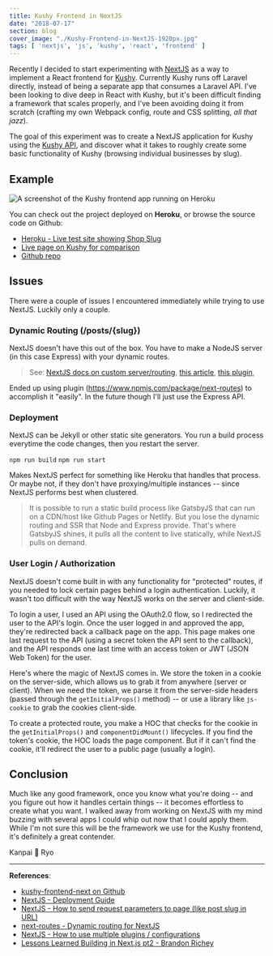 ```yaml
---
title: Kushy Frontend in NextJS
date: "2018-07-17"
section: blog
cover_image: "./Kushy-Frontend-in-NextJS-1920px.jpg"
tags: [ 'nextjs', 'js', 'kushy', 'react', 'frontend' ]
---
```


Recently I decided to start experimenting with [NextJS](https://nextjs.org/) as a way to implement a React frontend for [Kushy](http://kushy.net). Currently Kushy runs off Laravel directly, instead of being a separate app that consumes a Laravel API. I've been looking to dive deep in React with Kushy, but it's been difficult finding a framework that scales properly, and I've been avoiding doing it from scratch (crafting my own Webpack config, route and CSS splitting, *all that jazz*). 

The goal of this experiment was to create a NextJS application for Kushy using the [Kushy API](http://kushy.net/developers/), and discover what it takes to roughly create some basic functionality of Kushy (browsing individual businesses by slug).

## Example

<img src="./kushy-frontend-nextjs-screenshot-from-heroku.png" alt="A screenshot of the Kushy frontend app running on Heroku" />

You can check out the project deployed on **Heroku**, or browse the source code on Github:

* [Heroku - Live test site showing Shop Slug](https://kushy-frontend-next.herokuapp.com/shop/chronic-pain-relief-center)
* [Live page on Kushy for comparison](https://kushy.net/shops/chronic-pain-relief-center)
* [Github repo](https://github.com/whoisryosuke/kushy-frontend-next)

## Issues

There were a couple of issues I encountered immediately while trying to use NextJS. Luckily only a couple.

### Dynamic Routing (/posts/{slug})

NextJS doesn't have this out of the box. You have to make a NodeJS server (in this case Express) with your dynamic routes.

> See: [NextJS docs on custom server/routing](https://github.com/zeit/next.js/#custom-server-and-routing), [this article](https://medium.com/@diamondgfx/nextjs-lessons-learned-part-2-f1781237cf5c), [this plugin](https://github.com/fridays/next-routes), 

Ended up using plugin (https://www.npmjs.com/package/next-routes) to accomplish it "easily". In the future though I'll just use the Express API.

### Deployment

NextJS can be Jekyll or other static site generators. You run a build process everytime the code changes, then you restart the server.

`npm run build`
`npm run start`

Makes NextJS perfect for something like Heroku that handles that process. Or maybe not, if they don't have proxying/multiple instances -- since NextJS performs best when clustered. 

> It is possible to run a static build process like GatsbyJS that can run on a CDN/host like Github Pages or Netlify. But you lose the dynamic routing and SSR that Node and Express provide. That's where GatsbyJS shines, it pulls all the content to live statically, while NextJS pulls on demand.

### User Login / Authorization

NextJS doesn't come built in with any functionality for "protected" routes, if you needed to lock certain pages behind a login authentication. Luckily, it wasn't too difficult with the way NextJS works on the server and client-side.

To login a user, I used an API using the OAuth2.0 flow, so I redirected the user to the API's login. Once the user logged in and approved the app, they're redirected back a callback page on the app. This page makes one last request to the API (using a secret token the API sent to the callback), and the API responds one last time with an access token or JWT (JSON Web Token) for the user.

Here's where the magic of NextJS comes in. We store the token in a cookie on the server-side, which allows us to grab it from anywhere (server or client). When we need the token, we parse it from the server-side headers (passed through the `getInitialProps()` method) -- or use a library like `js-cookie` to grab the cookies client-side.

To create a protected route, you make a HOC that checks for the cookie in the `getInitialProps()` and `componentDidMount()` lifecycles. If you find the token's cookie, the HOC loads the page component. But if it can't find the cookie, it'll redirect the user to a public page (usually a login). 

## Conclusion

Much like any good framework, once you know what you're doing -- and you figure out how it handles certain things -- it becomes effortless to create what you want. I walked away from working on NextJS with my mind buzzing with several apps I could whip out now that I could apply them. While I'm not sure this will be the framework we use for the Kushy frontend, it's definitely a great contender.

Kanpai 🍻
Ryo

***

**References**:


* [kushy-frontend-next on Github](https://github.com/whoisryosuke/kushy-frontend-next)
* [NextJS - Deployment Guide](https://nextjs.org/learn/basics/deploying-a-nextjs-app)
* [NextJS - How to send request parameters to page (like post slug in URL)](https://github.com/zeit/next.js/issues/929)
* [next-routes - Dynamic routing for NextJS](https://www.npmjs.com/package/next-routes)
* [NextJS - How to use multiple plugins / configurations](https://github.com/zeit/next-plugins/issues/7)
* [Lessons Learned Building in Next.js pt2 - Brandon Richey](https://medium.com/@diamondgfx/nextjs-lessons-learned-part-2-f1781237cf5c)